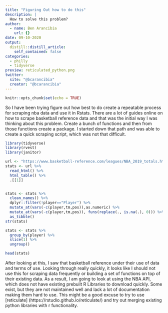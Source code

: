 ```yaml
---
title: "Figuring Out how to do this"
description: |
  How to solve this problem?
author:
  - name: Ben Arancibia
    url: {}
date: 09-10-2020
output:
  distill::distill_article:
    self_contained: false
categories:
  - philly
  - tidyverse
preview: reticulated_python.png
twitter:
  site: "@bcarancibia"
  creator: "@bcarancibia"
---
```


```r
knitr::opts_chunk$set(echo = TRUE)

```

So I have been trying figure out how best to do create a repeatable process for scraping nba data and use it in Rstats. There are a lot of guides online on how to scrape basketball reference data and that was the initial way I was thinking about this problem. Create a bunch of functions and then from those functions create a package. I started down that path and was able to create a quick scraping script, which was not that difficult. 

```r
library(tidyverse)
library(rvest)
library(janitor)

url <- "https://www.basketball-reference.com/leagues/NBA_2019_totals.html"
stats <- url %>% 
  read_html() %>% 
  html_table() %>% 
  .[[1]]


stats <- stats %>% 
  clean_names() %>%        
  dplyr::filter(!player=="Player") %>%  
  mutate_at(vars(-c(player,tm,pos)),as.numeric) %>%
  mutate_at(vars(-c(player,tm,pos)), funs(replace(., is.na(.), 0))) %>% 
  as_tibble()
str(stats)

stats <- stats %>% 
  group_by(player) %>% 
  slice(1) %>% 
  ungroup()

head(stats)

```


After looking at this, I saw that basketball reference under their use of data and terms of use. Looking through really quickly, it looks like I should not use this for scraping data frequently or building a set of functions on top of their existing data. As a result, I am going to look at using the NBA API, which does not have existing prebuilt R Libraries to download quickly. Some exist, but they are not maintained well and lack a lot of documentation making them hard to use. This might be a good excuse to try to use [reticulate] (https://rstudio.github.io/reticulate/)
and try out merging existing python libraries with r functionality. 
